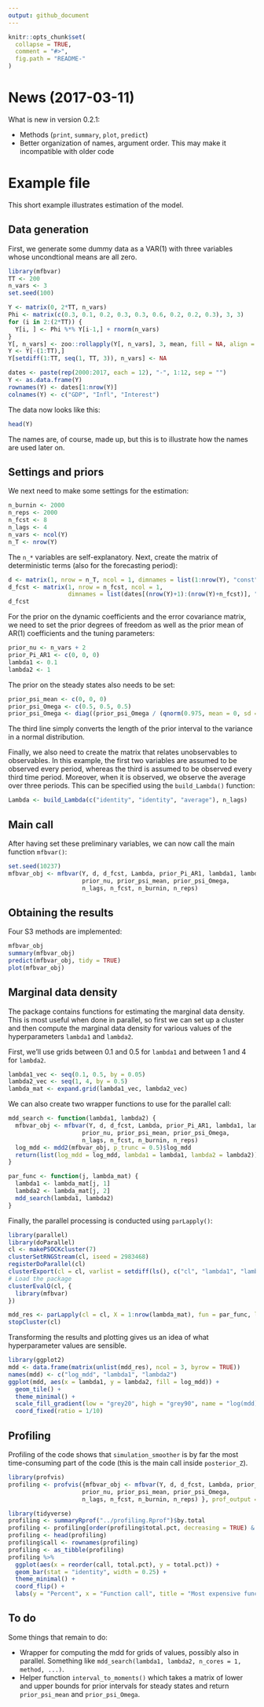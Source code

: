 ```yaml
---
output: github_document
---
```


<!-- README.md is generated from README.Rmd. Please edit that file -->

```r
knitr::opts_chunk$set(
  collapse = TRUE,
  comment = "#>",
  fig.path = "README-"
)
```
# News (2017-03-11)
What is new in version 0.2.1:

- Methods (`print`, `summary`, `plot`, `predict`)
- Better organization of names, argument order. This may make it incompatible with older code

# Example file

This short example illustrates estimation of the model.

## Data generation
First, we generate some dummy data as a VAR(1) with three variables whose uncondtional means are all zero.
```r
library(mfbvar)
TT <- 200
n_vars <- 3
set.seed(100)

Y <- matrix(0, 2*TT, n_vars)
Phi <- matrix(c(0.3, 0.1, 0.2, 0.3, 0.3, 0.6, 0.2, 0.2, 0.3), 3, 3)
for (i in 2:(2*TT)) {
  Y[i, ] <- Phi %*% Y[i-1,] + rnorm(n_vars)
}
Y[, n_vars] <- zoo::rollapply(Y[, n_vars], 3, mean, fill = NA, align = "right")
Y <- Y[-(1:TT),]
Y[setdiff(1:TT, seq(1, TT, 3)), n_vars] <- NA

dates <- paste(rep(2000:2017, each = 12), "-", 1:12, sep = "")
Y <- as.data.frame(Y)
rownames(Y) <- dates[1:nrow(Y)]
colnames(Y) <- c("GDP", "Infl", "Interest")
```

The data now looks like this:
```r
head(Y)
```
The names are, of course, made up, but this is to illustrate how the names are used later on.

## Settings and priors
We next need to make some settings for the estimation:
```r
n_burnin <- 2000
n_reps <- 2000
n_fcst <- 8
n_lags <- 4
n_vars <- ncol(Y)
n_T <- nrow(Y)
```

The `n_*` variables are self-explanatory. Next, create the matrix of deterministic terms (also for the forecasting period):
```r
d <- matrix(1, nrow = n_T, ncol = 1, dimnames = list(1:nrow(Y), "const"))
d_fcst <- matrix(1, nrow = n_fcst, ncol = 1, 
                 dimnames = list(dates[(nrow(Y)+1):(nrow(Y)+n_fcst)], "const"))
d_fcst
```

For the prior on the dynamic coefficients and the error covariance matrix, we need to set the prior degrees of freedom as well as the prior mean of AR(1) coefficients and the tuning parameters:
```r
prior_nu <- n_vars + 2 
prior_Pi_AR1 <- c(0, 0, 0) 
lambda1 <- 0.1
lambda2 <- 1
```
The prior on the steady states also needs to be set:
```r
prior_psi_mean <- c(0, 0, 0) 
prior_psi_Omega <- c(0.5, 0.5, 0.5) 
prior_psi_Omega <- diag((prior_psi_Omega / (qnorm(0.975, mean = 0, sd = 1)*2))^2) 
```
The third line simply converts the length of the prior interval to the variance in a normal distribution.

Finally, we also need to create the matrix that relates unobservables to observables. In this example, the first two variables are assumed to be observed every period, whereas the third is assumed to be observed every third time period. Moreover, when it is observed, we observe the average over three periods. This can be specified using the `build_Lambda()` function:
```r
Lambda <- build_Lambda(c("identity", "identity", "average"), n_lags)
```

## Main call
After having set these preliminary variables, we can now call the main function `mfbvar()`:
```r
set.seed(10237)
mfbvar_obj <- mfbvar(Y, d, d_fcst, Lambda, prior_Pi_AR1, lambda1, lambda2, 
                     prior_nu, prior_psi_mean, prior_psi_Omega, 
                     n_lags, n_fcst, n_burnin, n_reps) 
```


## Obtaining the results
Four S3 methods are implemented:

```r
mfbvar_obj
summary(mfbvar_obj)
predict(mfbvar_obj, tidy = TRUE)
plot(mfbvar_obj) 
```

## Marginal data density
The package contains functions for estimating the marginal data density. This is most useful when done in parallel, so first we can set up a cluster and then compute the marginal data density for various values of the hyperparameters `lambda1` and `lambda2`.

First, we'll use grids between 0.1 and 0.5 for `lambda1` and between 1 and 4 for `lambda2`.
```r
lambda1_vec <- seq(0.1, 0.5, by = 0.05)
lambda2_vec <- seq(1, 4, by = 0.5)
lambda_mat <- expand.grid(lambda1_vec, lambda2_vec)
```
We can also create two wrapper functions to use for the parallel call:
```r
mdd_search <- function(lambda1, lambda2) {
  mfbvar_obj <- mfbvar(Y, d, d_fcst, Lambda, prior_Pi_AR1, lambda1, lambda2, 
                     prior_nu, prior_psi_mean, prior_psi_Omega, 
                     n_lags, n_fcst, n_burnin, n_reps) 
  log_mdd <- mdd2(mfbvar_obj, p_trunc = 0.5)$log_mdd
  return(list(log_mdd = log_mdd, lambda1 = lambda1, lambda2 = lambda2))
}

par_func <- function(j, lambda_mat) {
  lambda1 <- lambda_mat[j, 1]
  lambda2 <- lambda_mat[j, 2]
  mdd_search(lambda1, lambda2)
}
```
Finally, the parallel processing is conducted using `parLapply()`:

```r
library(parallel)
library(doParallel)
cl <- makePSOCKcluster(7)
clusterSetRNGStream(cl, iseed = 2983468)
registerDoParallel(cl)
clusterExport(cl = cl, varlist = setdiff(ls(), c("cl", "lambda1", "lambda2")), envir = environment())
# Load the package
clusterEvalQ(cl, {
  library(mfbvar)
})

mdd_res <- parLapply(cl = cl, X = 1:nrow(lambda_mat), fun = par_func, lambda_mat = lambda_mat)
stopCluster(cl)
```

Transforming the results and plotting gives us an idea of what hyperparameter values are sensible.
```r
library(ggplot2)
mdd <- data.frame(matrix(unlist(mdd_res), ncol = 3, byrow = TRUE))
names(mdd) <- c("log_mdd", "lambda1", "lambda2")
ggplot(mdd, aes(x = lambda1, y = lambda2, fill = log_mdd)) +
  geom_tile() +
  theme_minimal() +
  scale_fill_gradient(low = "grey20", high = "grey90", name = "log(mdd)") +
  coord_fixed(ratio = 1/10)
```

## Profiling
Profiling of the code shows that `simulation_smoother` is by far the most time-consuming part of the code (this is the main call inside `posterior_Z`). 
```r
library(profvis)
profiling <- profvis({mfbvar_obj <- mfbvar(Y, d, d_fcst, Lambda, prior_Pi_AR1, lambda1, lambda2, 
                     prior_nu, prior_psi_mean, prior_psi_Omega, 
                     n_lags, n_fcst, n_burnin, n_reps) }, prof_output = "../profiling.Rprof")
```

```r
library(tidyverse)
profiling <- summaryRprof("../profiling.Rprof")$by.total
profiling <- profiling[order(profiling$total.pct, decreasing = TRUE) & profiling$total.pct < 99,]
profiling <- head(profiling) 
profiling$call <- rownames(profiling)
profiling <- as_tibble(profiling)
profiling %>%
  ggplot(aes(x = reorder(call, total.pct), y = total.pct)) +
  geom_bar(stat = "identity", width = 0.25) +
  theme_minimal() +
  coord_flip() +
  labs(y = "Percent", x = "Function call", title = "Most expensive functions calls in mfbvar")
```

## To do
Some things that remain to do:

- Wrapper for computing the mdd for grids of values, possibly also in parallel. Something like `mdd_search(lambda1, lambda2, n_cores = 1, method, ...)`.
- Helper function `interval_to_moments()` which takes a matrix of lower and upper bounds for prior intervals for steady states and return `prior_psi_mean` and `prior_psi_Omega`.
